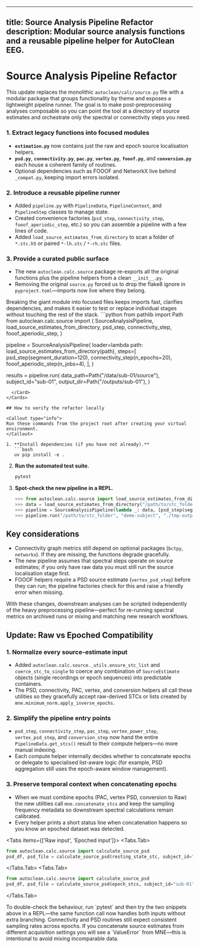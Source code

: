 
---
title: Source Analysis Pipeline Refactor
description: Modular source analysis functions and a reusable pipeline helper for AutoClean EEG.
---

# Source Analysis Pipeline Refactor

This update replaces the monolithic `autoclean/calc/source.py` file with a modular package that groups functionality by theme and exposes a lightweight pipeline runner. The goal is to make post-preprocessing analyses composable so you can point the tool at a directory of source estimates and orchestrate only the spectral or connectivity steps you need.

<Steps>

### 1. Extract legacy functions into focused modules

- **`estimation.py`** now contains just the raw and epoch source localisation helpers.
- **`psd.py`**, **`connectivity.py`**, **`pac.py`**, **`vertex.py`**, **`fooof.py`**, and **`conversion.py`** each house a coherent family of routines.
- Optional dependencies such as FOOOF and NetworkX live behind `_compat.py`, keeping import errors isolated.

### 2. Introduce a reusable pipeline runner

- Added `pipeline.py` with `PipelineData`, `PipelineContext`, and `PipelineStep` classes to manage state.
- Created convenience factories (`psd_step`, `connectivity_step`, `fooof_aperiodic_step`, etc.) so you can assemble a pipeline with a few lines of code.
- Added `load_source_estimates_from_directory` to scan a folder of `*.stc.h5` or paired `*-lh.stc` / `*-rh.stc` files.

### 3. Provide a curated public surface

- The new `autoclean.calc.source` package re-exports all the original functions plus the pipeline helpers from a clean `__init__.py`.
- Removing the original `source.py` forced us to drop the flake8 ignore in `pyproject.toml`—imports now live where they belong.

</Steps>

<Cards>
  <Card title="Why modularise?" icon="⚙️">
    Breaking the giant module into focused files keeps imports fast, clarifies dependencies, and makes it easier to test or replace individual stages without touching the rest of the stack.
  </Card>
  <Card title="Pipeline at a glance" icon="🪄">
```python
from pathlib import Path
from autoclean.calc.source import (
    SourceAnalysisPipeline,
    load_source_estimates_from_directory,
    psd_step,
    connectivity_step,
    fooof_aperiodic_step,
)

pipeline = SourceAnalysisPipeline(
    loader=lambda path: load_source_estimates_from_directory(path),
    steps=[
        psd_step(segment_duration=120),
        connectivity_step(n_epochs=20),
        fooof_aperiodic_step(n_jobs=4),
    ],
)

results = pipeline.run(
    data_path=Path("/data/sub-01/source"),
    subject_id="sub-01",
    output_dir=Path("/outputs/sub-01"),
)
```
  </Card>
</Cards>

## How to verify the refactor locally

<Callout type="info">
Run these commands from the project root after creating your virtual environment.
</Callout>

1. **Install dependencies (if you have not already).**
   ```bash
   uv pip install -e .
   ```
2. **Run the automated test suite.**
   ```bash
   pytest
   ```
3. **Spot-check the new pipeline in a REPL.**
   ```python
   >>> from autoclean.calc.source import load_source_estimates_from_directory, psd_step, SourceAnalysisPipeline
   >>> data = load_source_estimates_from_directory("/path/to/stc_folder")
   >>> pipeline = SourceAnalysisPipeline(lambda _: data, [psd_step(segment_duration=60)])
   >>> pipeline.run("/path/to/stc_folder", "demo-subject", "./tmp-outputs")
   ```

## Key considerations

- <Callout type="warning">Connectivity graph metrics still depend on optional packages (`bctpy`, `networkx`). If they are missing, the functions degrade gracefully.</Callout>
- The new pipeline assumes that spectral steps operate on source estimates; if you only have raw data you must still run the source localisation stage first.
- FOOOF helpers require a PSD source estimate (`vertex_psd_step`) before they can run; the pipeline factories check for this and raise a friendly error when missing.

With these changes, downstream analyses can be scripted independently of the heavy preprocessing pipeline—perfect for re-running spectral metrics on archived runs or mixing and matching new research workflows.

## Update: Raw vs Epoched Compatibility

<Steps>

### 1. Normalize every source-estimate input

- Added `autoclean.calc.source._utils.ensure_stc_list` and `coerce_stc_to_single` to coerce any combination of `SourceEstimate` objects (single recordings or epoch sequences) into predictable containers.
- The PSD, connectivity, PAC, vertex, and conversion helpers all call these utilities so they gracefully accept raw-derived STCs or lists created by `mne.minimum_norm.apply_inverse_epochs`.

### 2. Simplify the pipeline entry points

- `psd_step`, `connectivity_step`, `pac_step`, `vertex_power_step`, `vertex_psd_step`, and `conversion_step` now hand the entire `PipelineData.get_stcs()` result to their compute helpers—no more manual indexing.
- Each compute helper internally decides whether to concatenate epochs or delegate to specialised list-aware logic (for example, PSD aggregation still uses the epoch-aware window management).

### 3. Preserve temporal context when concatenating epochs

- When we must combine epochs (PAC, vertex PSD, conversion to Raw) the new utilities call `mne.concatenate_stcs` and keep the sampling frequency metadata so downstream spectral calculations remain calibrated.
- Every helper prints a short status line when concatenation happens so you know an epoched dataset was detected.

</Steps>

<Tabs items={['Raw input', 'Epoched input']}>
  <Tabs.Tab>
```python
from autoclean.calc.source import calculate_source_psd
psd_df, psd_file = calculate_source_psd(resting_state_stc, subject_id="sub-01")
```
  </Tabs.Tab>
  <Tabs.Tab>
```python
from autoclean.calc.source import calculate_source_psd
psd_df, psd_file = calculate_source_psd(epoch_stcs, subject_id="sub-01", segment_duration=120)
```
  </Tabs.Tab>
</Tabs>

<Callout type="success" icon="✅">
To double-check the behaviour, run `pytest` and then try the two snippets above in a REPL—the same function call now handles both inputs without extra branching.
</Callout>

<Callout type="warning">
Connectivity and PSD routines still expect consistent sampling rates across epochs. If you concatenate source estimates from different acquisition settings you will see a `ValueError` from MNE—this is intentional to avoid mixing incomparable data.
</Callout>
